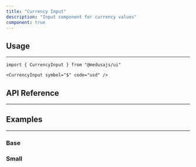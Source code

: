 ```yaml
---
title: "Currency Input"
description: "Input component for currency values"
component: true
---
```


<ComponentExample name="currency-input-demo" />

## Usage

---

```tsx
import { CurrencyInput } from "@medusajs/ui"
```

```tsx
<CurrencyInput symbol="$" code="usd" />
```

## API Reference

---

<ComponentReference mainComponent="CurrencyInput" />

## Examples

---

### Base

<ComponentExample name="currency-input-base" />

### Small

<ComponentExample name="currency-input-small" />